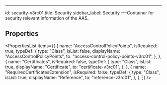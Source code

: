---

id: security-v3rc01
title: Security
sidebar_label: Security
---Container for security relevant information of the AAS.


## Properties

<PropertiesList
  items={[
    {
      name: "AccessControlPolicyPoints",
      isRequired: true,
      typeDef: {
        type: "Class",
        isList: false,
        displayName: "AccessControlPolicyPoints",
        to: "access-control-policy-points-v3rc01",
      },
    },
    {
      name: "Certificates",
      isRequired: false,
      typeDef: {
        type: "Class",
        isList: true,
        displayName: "Certificate",
        to: "certificate-v3rc01",
      },
    },
    {
      name: "RequiredCertificatesExtension",
      isRequired: false,
      typeDef: {
        type: "Class",
        isList: true,
        displayName: "Reference",
        to: "reference-v3rc01",
      },
    },
  ]}
/>
